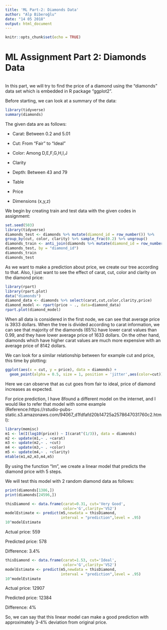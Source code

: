 ```yaml
---
title: 'ML Part-2: Diamonds Data'
author: "Alp Biberoğlu"
date: "14 05 2018"
output: html_document
---
```


```r
knitr::opts_chunk$set(echo = TRUE)
```

# ML Assignment Part 2: Diamonds Data

```r

```

In this part, we will try to find the price of a diamond using the "diamonds" data set which is embedded in R package "ggplot2".

Before starting, we can look at a summary of the data:

```r
library(tidyverse)
summary(diamonds)
```

The given data are as follows:

  + Carat: Between 0.2 and 5.01
  
  + Cut: From "Fair" to "Ideal"
  
  + Color: Among D,E,F,G,H,I,J
  
  + Clarity
  
  + Depth: Between 43 and 79
  
  + Table
  
  + Price
  
  + Dimensions (x,y,z)

We begin by creating train and test data with the given codes in assignment:


```r
set.seed(503)
library(tidyverse)
diamonds_test <- diamonds %>% mutate(diamond_id = row_number()) %>%
group_by(cut, color, clarity) %>% sample_frac(0.2) %>% ungroup()
diamonds_train <- anti_join(diamonds %>% mutate(diamond_id = row_number()),
diamonds_test, by = "diamond_id")
diamonds_train
diamonds_test
```


As we want to make a prediction about price, we create our tree according to that. Also, I just want to see the effect of carat, cut, color and clarity on the diamond price:

```r
library(rpart)
library(rpart.plot)
data("diamonds")
diamond_data <- diamonds %>% select(carat,cut,color,clarity,price)
diamond_model <- rpart(price ~ ., data=diamond_data)
rpart.plot(diamond_model)
```

When all data is considered in the first node, we can see that average price is 3933 dollars. When the tree is divided according to carat information, we can see that majority of the diamonds (65%) have lower carat values than 0.99, and they have lower average price of 1633 dollars. On the other hand, diamonds which have higher carat values are much more expensive with an average price of 8142 dollars. 

We can look for a similar relationship between for example cut and price, this time by plotting:

```r
ggplot(aes(x = cut, y = price), data = diamonds) + 
  geom_point(alpha = 0.5, size = 1, position = 'jitter',aes(color=cut)) 
```

Here we can observe that as cut goes from fair to ideal, price of diamond increases as expected.

For price prediction, I have 8found a different model on the internet, and I would like to refer that model with some example (Reference:https://rstudio-pubs-static.s3.amazonaws.com/94067_d1fdfafd20b14725a2578647031760c2.html):


```r
library(memisc)
m1 <- lm(I(log10(price)) ~ I(carat^(1/3)), data = diamonds)
m2 <- update(m1,~ . +carat)
m3 <- update(m2,~ . +cut)
m4 <- update(m3,~ . +color)
m5 <- update(m4,~ . +clarity)
mtable(m1,m2,m3,m4,m5)
```

By using the function "lm", we create a linear model that predicts the diamond price with 5 steps.

We will test this model with 2 random diamond data as follows:


```r
print(diamonds[1386,])
print(diamonds[24596,])
```

```r
thisDiamond <- data.frame(carat=0.31, cut='Very Good',
                          color='G',clarity='VS2')
modelEstimate <- predict(m5,newdata = thisDiamond,
                         interval = "prediction",level = .95)
10^modelEstimate
```

Actual price: 559

Predicted price: 578

Difference: 3.4%


```r
thisDiamond <- data.frame(carat=1.53, cut='Ideal',
                          color='G',clarity='VS2')
modelEstimate <- predict(m5,newdata = thisDiamond,
                         interval = "prediction",level = .95)
10^modelEstimate
```

Actual price: 12907

Predicted price: 12384

Difference: 4%

So, we can say that this linear model can make a good prediction with approximately 3-4% deviation from original price.



